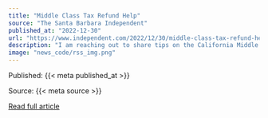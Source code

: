 ```yaml
---
title: "Middle Class Tax Refund Help"
source: "The Santa Barbara Independent"
published_at: "2022-12-30"
url: "https://www.independent.com/2022/12/30/middle-class-tax-refund-help/"
description: "I am reaching out to share tips on the California Middle Class Tax Refund debit card. About half of eligibleThe post Middle Class Tax Refund Help appeared first on The Santa Barbara Independent."
image: "news_code/rss_img.png"
---
```



  Published: {{< meta published_at >}}
  

  Source: {{< meta source >}}
  

  [Read full article]({{< meta url >}})
  

